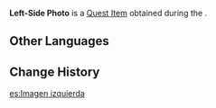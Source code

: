 {{Item Infobox
|id           = 100996
|image        = Item Picture.png
|type         = Quest Items
|description  = A picture of Neko, taken from the left.
|source1      = Obtained during [[Shadow of the Cat]]
}}
'''Left-Side Photo''' is a [[Quest Item]] obtained during the {{Quest|Shadow of the Cat}}.

==Other Languages==
{{Other Languages
|default_hidden = 1
|en      = Left-Side Photo
|zhs     = 从左侧拍摄的画片
|zhs_rm  = Cóng Zuǒcè Pāishè de Huàpiàn
|zht     = 從左側拍攝的畫片
|zht_rm  = Cóng Zuǒcè Pāishè de Huàpiàn
|ja      = 左側から撮った写真
|ja_rm   = Hidarigawa kara Totta Shashin
|ko      = 좌측에서 촬영한 사진
|ko_rm   = Jwacheuk-eseo Chwalyeonghan Sajin
|es      = Imagen izquierda
|fr      = Photo du côté gauche
|ru      = Фото с левой стороны
|th      = ภาพถ่ายฝั่งซ้ายมือ
|th_rm   = 
|vi      = Ảnh Chụp Bên Trái
|de      = Foto von links
|id      = Foto dari Sisi Kiri
|pt      = Fotografia do Lado Esquerdo
|tr      = Soldan Çekilen Fotoğraf
|it      = Foto da sinistra
}}

==Change History==
{{Change History|2.1}}

[[es:Imagen izquierda]]